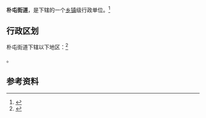 {{中国乡级行政区|21/04/04/006/000}}

'''朴屯街道'''，是{{PRC admin/fullname|21/04/04/006/000|3}}下辖的一个[[乡镇|乡镇]]级行政单位。<ref>{{PRC admin/ref sgc|{{PRC admin/parent|21/04/04/006/000}}}}</ref>

== 行政区划 ==

朴屯街道下辖以下地区：<ref>{{PRC admin/ref sgc|21/04/04/006/000}}</ref>

{{PRC admin/children|21/04/04/006/000}}。

== 参考资料 ==

{{reflist}}

{{行政区划小作品}}
{{PRC admin/navcat|21/04/04/006/000}}